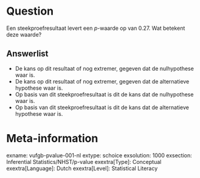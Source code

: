 Question
========
Een steekproefresultaat levert een *p*-waarde op van 0.27. Wat betekent deze waarde?

Answerlist
----------
* De kans op dit resultaat of nog extremer, gegeven dat de nulhypothese waar is.
* De kans op dit resultaat of nog extremer, gegeven dat de alternatieve hypothese waar is.
* Op basis van dit steekproefresultaat is dit de kans dat de nulhypothese waar is.
* Op basis van dit steekproefresultaat is dit de kans dat de alternatieve hypothese waar is.

Meta-information
================
exname: vufgb-pvalue-001-nl
extype: schoice
exsolution: 1000
exsection: Inferential Statistics/NHST/p-value
exextra[Type]: Conceptual
exextra[Language]: Dutch
exextra[Level]: Statistical Literacy